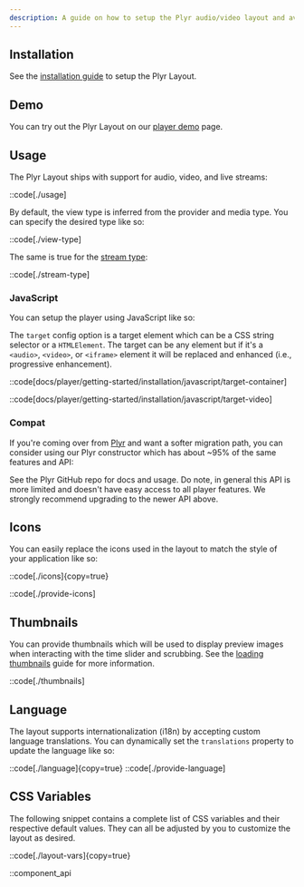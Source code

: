 ```yaml
---
description: A guide on how to setup the Plyr audio/video layout and available customization options.
---
```


## Installation

See the [installation guide][install] to setup the Plyr Layout.

[install]: /docs/player/getting-started/installation?styling=plyr-layout&provider=video

## Demo

You can try out the Plyr Layout on our [player demo](/player/demo?layout=plyr&framework=wc) page.

## Usage

The Plyr Layout ships with support for audio, video, and live streams:

::code[./usage]

By default, the view type is inferred from the provider and media type. You can specify the desired
type like so:

::code[./view-type]

The same is true for the [stream type][stream-type]:

::code[./stream-type]

[stream-type]: /docs/player/core-concepts/loading#stream-type

### JavaScript


You can setup the player using JavaScript like so:

<StyleImports type="plyr-layout" client:load />

<JSPlayerCode type="plyr-layout" client:load />

The `target` config option is a target element which can be a CSS string selector or a `HTMLElement`.
The target can be any element but if it's a `<audio>`, `<video>`, or `<iframe>` element it will be
replaced and enhanced (i.e., progressive enhancement).

::code[docs/player/getting-started/installation/javascript/target-container]

::code[docs/player/getting-started/installation/javascript/target-video]

### Compat

If you're coming over from [Plyr][plyr] and want a softer migration path, you can consider using our
Plyr constructor which has about ~95% of the same features and API:

<StyleImports type="plyr-layout" client:load />

<JSPlayerCode plyr type="plyr-layout" client:load />

See the Plyr GitHub repo for docs and usage. Do note, in general this API is more limited and
doesn't have easy access to all player features. We strongly recommend upgrading to the newer API
above.

[plyr]: https://github.com/sampotts/plyr

## Icons

You can easily replace the icons used in the layout to match the style of your application like
so:

::code[./icons]{copy=true}

::code[./provide-icons]

## Thumbnails

You can provide thumbnails which will be used to display preview images when interacting with
the time slider and scrubbing. See the [loading thumbnails][loading-thumbnails] guide
for more information.

::code[./thumbnails]

[loading-thumbnails]: /docs/player/core-concepts/loading#thumbnails

## Language

The layout supports internationalization (i18n) by accepting custom language
translations. You can dynamically set the `translations` property to update the language like so:

::code[./language]{copy=true}
::code[./provide-language]

## CSS Variables

The following snippet contains a complete list of CSS variables and their respective default values.
They can all be adjusted by you to customize the layout as desired.

::code[./layout-vars]{copy=true}

::component_api
